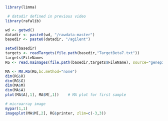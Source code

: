 ```{r}
library(limma)
```

```{r}
 # datadir defined in previous video
library(rafalib)

wd <- getwd()
datadir <- paste0(wd, "/rawdata-master")
basedir <- paste0(datadir, "/agilent")

setwd(basedir)
targets <- readTargets(file.path(basedir,"TargetBeta7.txt"))
targets$FileNames
RG <- read.maimages(file.path(basedir,targets$FileName), source="genepix")

MA <- MA.RG(RG,bc.method="none")
dim(RG$R)
dim(RG$G)
dim(MA$M)
dim(MA$A)
plot(MA$A[,1], MA$M[,1])    # MA plot for first sample

# microarray image
mypar(1,1)
imageplot(MA$M[,2], RG$printer, zlim=c(-3,3))
```

